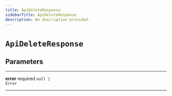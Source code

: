 ```yaml
---
title: ApiDeleteResponse
sidebarTitle: ApiDeleteResponse
description: No description provided.
---
```


# `ApiDeleteResponse`

## Parameters

---

**<span className="parameter-name">error</span>** <span className="optional-status">required</span> <code>null &#124; Error</code>

---
